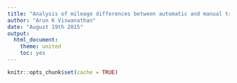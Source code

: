 ```yaml
---
title: "Analysis of mileage differences between automatic and manual transmission cars"
author: "Arun K Viswanathan"
date: "August 19th 2015"
output:
  html_document:
    theme: united
    toc: yes
---
```


```r
knitr::opts_chunk$set(cache = TRUE)
```


